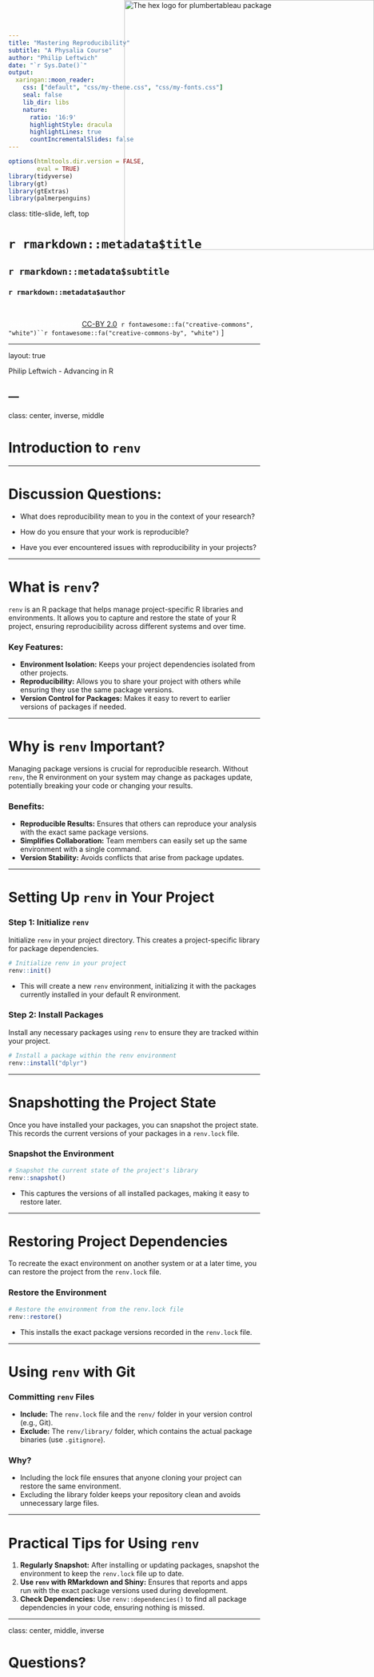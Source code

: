 ```yaml
---
title: "Mastering Reproducibility"
subtitle: "A Physalia Course"
author: "Philip Leftwich"
date: "`r Sys.Date()`"
output:
  xaringan::moon_reader:
    css: ["default", "css/my-theme.css", "css/my-fonts.css"]
    seal: false
    lib_dir: libs
    nature:
      ratio: '16:9'
      highlightStyle: dracula
      highlightLines: true
      countIncrementalSlides: false
---
```


```r
options(htmltools.dir.version = FALSE,
        eval = TRUE)
library(tidyverse)
library(gt)
library(gtExtras)
library(palmerpenguins)
```


class: title-slide, left, top

# `r rmarkdown::metadata$title`

## `r rmarkdown::metadata$subtitle`

### `r rmarkdown::metadata$author`

<br>



<span style='color:white;'>Slides released under</span> [CC-BY 2.0](https://creativecommons.org/licenses/by/2.0/)&nbsp;&nbsp;`r fontawesome::fa("creative-commons", "white")``r fontawesome::fa("creative-commons-by", "white")` ]   


<div style = "position: absolute;top: 0px;right: 0px;"><img src="images/logo.png" alt="The hex logo for plumbertableau package" width="500"></img></div>

---

layout: true

<div class="my-footer"><span>Philip Leftwich - Advancing in R</span></div>


---
---

class: center, inverse, middle

# Introduction to `renv`

---

# Discussion Questions:

- What does reproducibility mean to you in the context of your research?

- How do you ensure that your work is reproducible?

- Have you ever encountered issues with reproducibility in your projects?

---

# What is `renv`?

`renv` is an R package that helps manage project-specific R libraries and environments. It allows you to capture and restore the state of your R project, ensuring reproducibility across different systems and over time.

### Key Features:

- **Environment Isolation:** Keeps your project dependencies isolated from other projects.
- **Reproducibility:** Allows you to share your project with others while ensuring they use the same package versions.
- **Version Control for Packages:** Makes it easy to revert to earlier versions of packages if needed.

---

# Why is `renv` Important?

Managing package versions is crucial for reproducible research. Without `renv`, the R environment on your system may change as packages update, potentially breaking your code or changing your results.

### Benefits:

- **Reproducible Results:** Ensures that others can reproduce your analysis with the exact same package versions.
- **Simplifies Collaboration:** Team members can easily set up the same environment with a single command.
- **Version Stability:** Avoids conflicts that arise from package updates.

---

# Setting Up `renv` in Your Project

### Step 1: Initialize `renv`

Initialize `renv` in your project directory. This creates a project-specific library for package dependencies.

```r
# Initialize renv in your project
renv::init()
```

- This will create a new `renv` environment, initializing it with the packages currently installed in your default R environment.

### Step 2: Install Packages

Install any necessary packages using `renv` to ensure they are tracked within your project.

```r
# Install a package within the renv environment
renv::install("dplyr")
```

---

# Snapshotting the Project State

Once you have installed your packages, you can snapshot the project state. This records the current versions of your packages in a `renv.lock` file.

### Snapshot the Environment

```r
# Snapshot the current state of the project's library
renv::snapshot()
```

- This captures the versions of all installed packages, making it easy to restore later.

---

# Restoring Project Dependencies

To recreate the exact environment on another system or at a later time, you can restore the project from the `renv.lock` file.

### Restore the Environment

```r
# Restore the environment from the renv.lock file
renv::restore()
```

- This installs the exact package versions recorded in the `renv.lock` file.

---

# Using `renv` with Git

### Committing `renv` Files

- **Include:** The `renv.lock` file and the `renv/` folder in your version control (e.g., Git).
- **Exclude:** The `renv/library/` folder, which contains the actual package binaries (use `.gitignore`).

### Why?

- Including the lock file ensures that anyone cloning your project can restore the same environment.
- Excluding the library folder keeps your repository clean and avoids unnecessary large files.

---

# Practical Tips for Using `renv`

1. **Regularly Snapshot:** After installing or updating packages, snapshot the environment to keep the `renv.lock` file up to date.
2. **Use `renv` with RMarkdown and Shiny:** Ensures that reports and apps run with the exact package versions used during development.
3. **Check Dependencies:** Use `renv::dependencies()` to find all package dependencies in your code, ensuring nothing is missed.

---

class: center, middle, inverse

# Questions?
